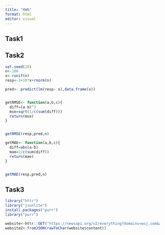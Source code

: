 ```yaml
---
title: "HW6"
format: html
editor: visual
---
```


## Task1



## Task2

```r
set.seed(10)
n<-100
x<-runif(n)
resp<-3+10*x+rnorm(n)

pred<- predict(lm(resp~ x),data.frame(x))


getRMSE<- function(a,b,c){
  diff=(a-b)^2
  mse=sqrt(1/c(sum(diff)))
  return(mse)
}


getRMSE(resp,pred,n)
```

```r
getMAE<- function(a,b,c){
  diff=abs(a-b)
  mae=1/c(sum(diff))
  return(mae)
}


getMAE(resp,pred,n)
```


## Task3

```r
library("httr")
library("jsonlite")
install.packages("purr")
library("purr")

website<-httr::GET("https://newsapi.org/v2/everything?domains=wsj.com&apiKey=56c4ab95862a4378bc6174d85aafd391")
website2<-fromJSON(rawToChar(website$content))

```

